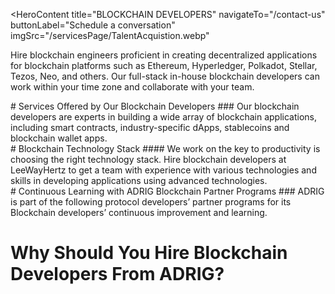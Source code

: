 <HeroContent
  title="BLOCKCHAIN DEVELOPERS"
  navigateTo="/contact-us"
  buttonLabel="Schedule a conversation"
  imgSrc="/servicesPage/TalentAcquistion.webp"
>
  Hire blockchain engineers proficient in creating decentralized applications
  for blockchain platforms such as Ethereum, Hyperledger, Polkadot, Stellar,
  Tezos, Neo, and others. Our full-stack in-house blockchain developers can work
  within your time zone and collaborate with your team.
</HeroContent>

<ClientCompaniesComponent />

<CountUpAnimationContainer />

<div className="w-full flex flex-col items-center justify-center text-center">
  # Services Offered by Our Blockchain Developers ### Our blockchain developers
  are experts in building a wide array of blockchain applications, including
  smart contracts, industry-specific dApps, stablecoins and blockchain wallet
  apps.
</div>

<section className="grid grid-cols-2 gap-10 w-full py-16">
  <section className="w-full col-span-1 cursor-pointer">
    <ServiceCard
      service={{
        id: 1,
        image: "/servicesPage/BlockchainConsultingPOCServices.png",
        title: "Blockchain Consulting & POC",
        description:
          "Blockchain Consulting and Proof of Concept (POC) Recruit blockchain experts to incorporate blockchain technology into your business operations, from developing a minimal viable blockchain product to auditing smart contracts. Enhance your organizational efficiency and effectiveness by first executing a POC for your specific business requirements.",
        urlPath: "",
      }}
    />
  </section>
  <section className="w-full col-span-1 cursor-pointer">
    <ServiceCard
      service={{
        id: 2,
        image: "/servicesPage/EnterpriseBlockchainDevelopment.png",
        title: "Enterprise Blockchain Development",
        description:
          "Blockchain Development for Businesses Hire skilled blockchain programmers to build decentralized applications, smart contracts, EOS projects, and Golang software that can help your organization leverage the benefits of blockchain technology.",
        urlPath: "",
      }}
    />
  </section>
  <section className="w-full col-span-1 cursor-pointer">
    <ServiceCard
      service={{
        id: 3,
        image: "/servicesPage/CryptocurrencyDevelopment1.png",
        title: "Cryptocurrency Development",
        description:
          "Our blockchain specialists possess a solid comprehension of the language and processes involved in diverse digital currencies.",
        urlPath: "",
      }}
    />
  </section>
  <section className="w-full col-span-1 cursor-pointer">
    <ServiceCard
      service={{
        id: 4,
        image: "/servicesPage/BlockchainWalletsDevelopment.png",
        title: "Blockchain Wallets Development",
        description:
          "Cryptocurrency Wallet Development gain control over your digital asset portfolio with our flexible, secure, and safe wallet development services. Our development adheres to security best practices, enabling you to utilize non-custodial or hardware wallets more effectively.",
        urlPath: "",
      }}
    />
  </section>
  <section className="w-full col-span-1 cursor-pointer">
    <ServiceCard
      service={{
        id: 5,
        image: "/servicesPage/MultiChainDevelopment.png",
        title: "Multi Chain Development",
        description:
          "Our team of specialists is leading the way in multichain advancements and stays current with the newest developments. We can assist you in creating a system that aligns with your organization's immediate and future objectives.",
        urlPath: "",
      }}
    />
  </section>
  <section className="w-full col-span-1 cursor-pointer">
    <ServiceCard
      service={{
        id: 6,
        image: "/servicesPage/SmartContracts.png",
        title: "Smart Contracts",
        description:
          "Blockchain-Based Contracts Engage our cryptocurrency development experts to automate your company's operations and accords through personalized blockchain-based contracts. We create protected and reliable smart contracts on a variety of blockchain platforms, including Ethereum, Hyperledger, TRON, and EOS.",
        urlPath: "",
      }}
    />
  </section>
  <section className="w-full col-span-1 cursor-pointer">
    <ServiceCard
      service={{
        id: 7,
        image: "/servicesPage/StablecoinDevelopment.png",
        title: "Stablecoin Development",
        description:
          "Our blockchain experts can assist you in developing stablecoins. They can devise the appropriate business plan and create fiat-pegged, commodity-pegged, cryptocurrency-pegged, and asset-pegged stablecoins with decentralized management.",
        urlPath: "",
      }}
    />
  </section>
  <section className="w-full col-span-1 cursor-pointer">
    <ServiceCard
      service={{
        id: 8,
        image: "/servicesPage/DecentralizedExchangeAppDevelopment.png",
        title: "Decentralized Exchange App Development",
        description:
          "Our blockchain experts can develop a resilient and secure Android/iOS or web application to facilitate the instant and safe trading of digital currencies and assets.",
        urlPath: "",
      }}
    />
  </section>
</section>

<div  className="w-full flex flex-col items-center justify-center text-center">
  # Blockchain Technology Stack 
  #### We work on the key to productivity is choosing the right technology stack. Hire blockchain developers at LeeWayHertz to get a team with experience with various technologies and skills in developing applications using advanced technologies.

</div>

<section className="grid grid-cols-3 w-full gap-4 py-16">
  <section className="w-full col-span-1 cursor-pointer">
    <ServiceCard
      service={{
        id: 1,
        image: "/servicesPage/Frameworks.png",
        title: "Frameworks",
        description:
          "No single framework can address all needs; we have a deep understanding of the appropriate blockchain frameworks and protocols to utilize. Our expertise spans a diverse range of blockchain platforms, including Stellar, Ethereum, Hyperledger, EOS, Hashgraph, Solana, Polkadot, Substrate, Cosmos, Tezos, and Avalanche.",
        urlPath: "",
      }}
    />
  </section>
  <section className="w-full col-span-1 cursor-pointer">
    <ServiceCard
      service={{
        id: 2,
        image: "/servicesPage/ProgrammingLanguages.png",
        title: "Programming Languages",
        description:
          "Blockchain Programming Languages you don't need to be concerned about which languages you can use for blockchain development. Our professionals have expertise in a wide range of blockchain programming languages, including Node JS, Rust, C++, React JS, Solidity, JavaScript/Jquery, Java, Golang, and ReactJS.",
        urlPath: "/",
      }}
    />
  </section>
  <section className="w-full col-span-1 cursor-pointer">
    <ServiceCard
      service={{
        id: 3,
        image: "/servicesPage/Tools.png",
        title: "Tools",
        description:
          "We offer blockchain development services, allowing you to access the right blockchain tools from the numerous options available. Our expertise covers a wide range of technologies, including Web3.js, MetaMask, Ethereum Geth, Truffle, and various other tools.",
        urlPath: "",
      }}
    />
  </section>
</section>

<div  className="w-full flex flex-col items-center justify-center text-center">
  # Continuous Learning with ADRIG Blockchain Partner Programs
  ### ADRIG is part of the following protocol developers’ partner programs for its Blockchain developers’ continuous improvement and learning.

</div>

<div className="py-8" />

# Why Should You Hire Blockchain Developers From ADRIG?

<section className="grid grid-cols-2 gap-10 w-full py-16">
  <section className="w-full col-span-1 cursor-pointer">
    <ServiceCard
      service={{
        id: 1,
        image: "/servicesPage/Domainexpert.svg",
        title: "Domain Expertise",
        description:
          "The blockchain development team at our organization possesses extensive knowledge and experience in constructing blockchain-based systems on a variety of blockchain platforms. This includes expertise in Hyperledger frameworks such as Fabric and Sawtooth, as well as other prominent blockchain networks like Stellar, Tezos, EOS, Tron, and Ethereum.",
        urlPath: "",
      }}
    />
  </section>
  <section className="w-full col-span-1 cursor-pointer">
    <ServiceCard
      service={{
        id: 2,
        image: "/servicesPage/Integrity2.svg",
        title: "Integrity",
        description:
          "We guarantee to keep all the specifics of your project private and do not disclose them externally. To maintain integrity, we sign a strict Non-Disclosure Agreement.",
        urlPath: "",
      }}
    />
  </section>
  <section className="w-full col-span-1 cursor-pointer">
    <ServiceCard
      service={{
        id: 3,
        image: "/servicesPage/quickandagiledevelopmentprocess1.svg",
        title: "Quick and Agile Development Process",
        description:
          "The development process we follow is fast-paced and flexible. We utilize the agile software development approach to accelerate the release of our software products and ensure timely delivery of our blockchain projects.",
        urlPath: "",
      }}
    />
  </section>
  <section className="w-full col-span-1 cursor-pointer">
    <ServiceCard
      service={{
        id: 4,
        image: "/servicesPage/Transparency1.svg",
        title: "Transparency",
        description:
          "You can collaborate with our remote blockchain experts with full openness in their day-to-day work. Our developers hold daily check-in meetings with your team to guarantee that we are focusing on tasks that are meaningful to your project.",
        urlPath: "",
      }}
    />
  </section>
</section>
